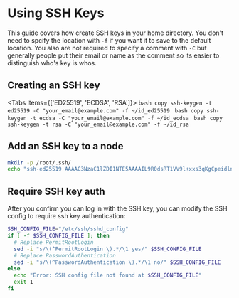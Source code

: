 
# Using SSH Keys
This guide covers how create SSH keys in your home directory. You don't need to spcify the location with `-f` if you want it to save to the default location. You also are not required to specify a comment with `-C` but generally people put their email or name as the comment so its easier to distinguish who's key is whos.

## Creating an SSH key
<Tabs items={['ED25519', 'ECDSA', 'RSA']}>
  <Tab>
    ```bash copy
    ssh-keygen -t ed25519 -C "your_email@example.com" -f ~/id_ed25519
    ```
  </Tab>
  <Tab>
    ```bash copy
    ssh-keygen -t ecdsa -C "your_email@example.com" -f ~/id_ecdsa
    ```
  </Tab>
  <Tab>
    ```bash copy
    ssh-keygen -t rsa -C "your_email@example.com" -f ~/id_rsa
    ```
  </Tab>
</Tabs>

## Add an SSH key to a node
```bash copy
mkdir -p /root/.ssh/
echo "ssh-ed25519 AAAAC3NzaC1lZDI1NTE5AAAAIL9R0dsRT1VV9l+xxs3qKgCpeidln8eZpbTQsWtw2pYL your_email@example.com" | tee -a /root/.ssh/authorized_keys;
```

## Require SSH key auth
After you confirm you can log in with the SSH key, you can modify the SSH config to require ssh key authentication:
```bash copy
SSH_CONFIG_FILE="/etc/ssh/sshd_config"
if [ -f $SSH_CONFIG_FILE ]; then
  # Replace PermitRootLogin
  sed -i "s/\(^PermitRootLogin \).*/\1 yes/" $SSH_CONFIG_FILE
  # Replace PasswordAuthentication
  sed -i "s/\(^PasswordAuthentication \).*/\1 no/" $SSH_CONFIG_FILE
else
  echo "Error: SSH config file not found at $SSH_CONFIG_FILE"
  exit 1
fi
```